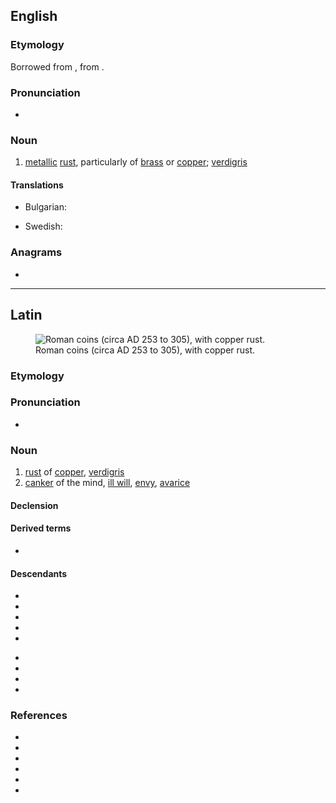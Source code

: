 {{also|ærugo}}
==English==

===Etymology===
Borrowed from {{bor|en|la|aerūgō}}, from {{m|la|aes||copper, bronze, brass}}.

===Pronunciation===
* {{IPA|en|/iːˈɹuːɡoʊ/|/ɪˈɹuːɡoʊ/|/aɪˈɹuːɡoʊ/}}

===Noun===
{{en-noun|-}}

# [[metal]]lic [[rust]], particularly of [[brass]] or [[copper]]; [[verdigris]]

====Translations====
{{trans-top|metallic rust}}
* Bulgarian: {{t+|bg|патина}}
{{trans-mid}}
* Swedish: {{t+|sv|ärg|c}}
{{trans-bottom}}

===Anagrams===
* {{anagrams|en|a=aegoru|Aguero}}

----

==Latin==
[[File:Frome Hoard pile of coins.jpg|thumb|Roman coins (circa AD 253 to 305), with copper rust.]]

===Etymology===
{{suffix|la|aes|pos1=oblique stem: {{m|la||aer-}}|t1=copper”, “bronze”, “brass|ūgō}}

===Pronunciation===
* {{la-IPA|aerūgō}}

===Noun===
{{la-noun|aerūgō<3>|g=f}}

# [[rust]] of [[copper]], [[verdigris]]
# [[canker]] of the mind, [[ill will]], [[envy]], [[avarice]]

====Declension====
{{la-ndecl|aerūgō<3>}}

====Derived terms====
* {{l|la|aerūginōsus}}

====Descendants====
{{top2}}
* {{desc|rup|arudzinã}}
* {{desc|bor=1|en|aerugo|aerugite}}
* {{desc|fur|ruzin}}
* {{desc|it|ruggine}}
* {{desc|pt|aerugita}}
{{mid2}}
* {{desc|ro|rugină}}
* {{desc|sc|arroina|arrúnia|orroina|rubinzu|arroinu|ruinu|arruinu}}
* {{desc|es|orín|erúgine}}
* {{desc|vec|rùxen|rùxene|rùzen}}
{{bottom}}

===References===
* {{R:L&S}}
* {{R:Elementary Lewis}}
* {{R:du Cange}}
* {{R:Gaffiot}}
* {{R:OLD|1|aerūgō|70/2}}
* {{R:Peck}}